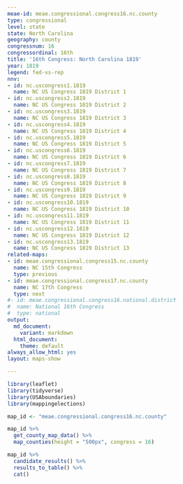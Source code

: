 ```yaml
---
meae-id: meae.congressional.congress16.nc.county
type: congressional
level: state
state: North Carolina
geography: county
congressnum: 16
congressordinal: 16th
title: '16th Congress: North Carolina 1819'
year: 1819
legend: fed-vs-rep
nnv:
- id: nc.uscongress1.1819
  name: NC US Congress 1819 District 1
- id: nc.uscongress2.1819
  name: NC US Congress 1819 District 2
- id: nc.uscongress3.1819
  name: NC US Congress 1819 District 3
- id: nc.uscongress4.1819
  name: NC US Congress 1819 District 4
- id: nc.uscongress5.1819
  name: NC US Congress 1819 District 5
- id: nc.uscongress6.1819
  name: NC US Congress 1819 District 6
- id: nc.uscongress7.1819
  name: NC US Congress 1819 District 7
- id: nc.uscongress8.1819
  name: NC US Congress 1819 District 8
- id: nc.uscongress9.1819
  name: NC US Congress 1819 District 9
- id: nc.uscongress10.1819
  name: NC US Congress 1819 District 10
- id: nc.uscongress11.1819
  name: NC US Congress 1819 District 11
- id: nc.uscongress12.1819
  name: NC US Congress 1819 District 12
- id: nc.uscongress13.1819
  name: NC US Congress 1819 District 13
related-maps:
- id: meae.congressional.congress15.nc.county
  name: NC 15th Congress
  type: previous
- id: meae.congressional.congress17.nc.county
  name: NC 17th Congress
  type: next
#- id: meae.congressional.congress16.national.district
#  name: National 16th Congress
#  type: national
output:
  md_document:
    variant: markdown
  html_document:
    theme: default
always_allow_html: yes
layout: maps-show

---
```


```r
library(leaflet)
library(tidyverse)
library(USAboundaries)
library(mappingelections)

map_id <- "meae.congressional.congress16.nc.county"
```

<div class="map">

```r
map_id %>%
  get_county_map_data() %>%
  map_counties(height = "500px", congress = 16)
```

</div>

<div class="results-table">

```r
map_id %>%
  candidate_results() %>%
  results_to_table() %>%
  cat()
```

</div>
